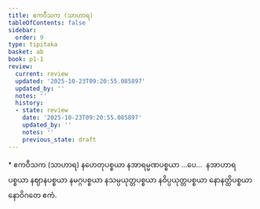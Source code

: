 ```yaml
---
title: ဧကဝီသက (သာဟာရ)
tableOfContents: false
sidebar:
  order: 9
type: tipitaka
basket: ab
book: p1-1
review:
  current: review
  updated: '2025-10-23T09:20:55.085897'
  updated_by: ''
  notes: ''
  history:
  - state: review
    date: '2025-10-23T09:20:55.085897'
    updated_by: ''
    notes: ''
    previous_state: draft
---
```



<ReviewStatus review={frontmatter.review} showDetails={true} />

<HypothesisAnnotation frontmatter={frontmatter} />

<DynamicBreadcrumb />

<Paragraph type="center" book="p1-1">
* ဧကဝီသက (သာဟာရ)
</Paragraph>

<Paragraph number="1186" book="p1-1">
နဟေတုပစ္စယာ နအာရမ္မဏပစ္စယာ …ပေ…  နအာဟာရပစ္စယာ နဈာနပစ္စယာ နမဂ္ဂပစ္စယာ နသမ္ပယုတ္တပစ္စယာ နဝိပ္ပယုတ္တပစ္စယာ နောနတ္ထိပစ္စယာ နောဝိဂတေ ဧကံ.
</Paragraph>
